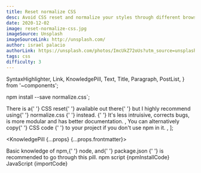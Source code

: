 ```yaml
---
title: Reset normalize CSS
desc: Avoid CSS reset and normalize your styles through different browsers, preserve useful defaults, correct bugs and common browser issues.
date: 2020-12-02
image: reset-normalize-css.jpg
imageSource: Unsplash
imageSourceLink: http://unsplash.com/
author: israel palacio
authorLink: https://unsplash.com/photos/ImcUkZ72oUs?utm_source=unsplash&utm_medium=referral&utm_content=creditShareLink
tags: css
difficulty: 3
---
```


  SyntaxHighlighter,
  Link,
  KnowledgePill,
  Text,
  Title,
  Paragraph,
  PostList,
} from '~components';

npm install --save normalize.css`;


  <Text>
    There is a{' '}
    <Link href="https://meyerweb.com/eric/tools/css/reset/">CSS reset</Link>{' '}
    available out there{' '}
    <Text strong>
      but I highly recommend using{' '}
      <Link href="https://github.com/necolas/normalize.css/" strong>
        normalize.css
      </Link>{' '}
      instead.
    </Text>{' '}
    It's less intruisive, corrects bugs, is more modular and has better
    documentation.
  </Text>,
  <Text>
    You can alternatively copy{' '}
    <Link href="https://github.com/necolas/normalize.css/blob/master/normalize.css">
      CSS code
    </Link>{' '}
    to your project if you don't use npm in it.
  </Text>,
];

<KnowledgePill {...props} {...props.frontmatter}>
  <Title level={4} transform="none">
    Introduction
  </Title>
  <Paragraph>
    Basic knowledge of <Link href="https://www.npmjs.com/">npm</Link>,{' '}
    <Link href="https://nodejs.org/en/">node</Link>, and{' '}
    <Link href="https://docs.npmjs.com/cli/v6/configuring-npm/package-json">
      package.json
    </Link>{' '}
    is recommended to go through this pill.
  </Paragraph>
  <Title level={4} transform="none">
    Normalize installation
  </Title>
  <Text size="small">npm script</Text>
  <SyntaxHighlighter>{npmInstallCode}</SyntaxHighlighter>
  <Text size="small">JavaScript</Text>
  <SyntaxHighlighter>{importCode}</SyntaxHighlighter>
  <Title level={4} transform="none">
    Summary
  </Title>
  <PostList data={listData} />
</KnowledgePill>

